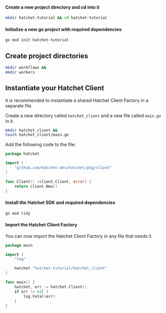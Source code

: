 
#### Create a new project directory and cd into it

```bash copy
mkdir hatchet-tutorial && cd hatchet-tutorial
```

#### Initialize a new go project with required dependencies

```bash copy
go mod init hatchet-tutorial
```

## Create project directories

```bash copy
mkdir workflows &&
mkdir workers
```

## Instantiate your Hatchet Client

It is recommended to instantiate a shared Hatchet Client Factory in a separate file.

Create a new directory called `hatchet_client` and a new file called `main.go` in it.
```bash copy
mkdir hatchet_client &&
touch hatchet_client/main.go
```

Add the following code to the file:

```go copy
package hatchet

import (
	"github.com/hatchet-dev/hatchet/pkg/client"
)

func Client() (client.Client, error) {
	return client.New()
}
```

#### Install the Hatchet SDK and required dependencies

```bash copy
go mod tidy
```

#### Import the Hatchet Client Factory
You can now import the Hatchet Client Factory in any file that needs it.

```go copy
package main

import (
	"log"

	hatchet "hatchet-tutorial/hatchet_client"
)

func main() {
	hatchet, err := hatchet.Client()
	if err != nil {
		log.Fatal(err)
	}
}
